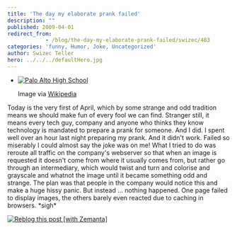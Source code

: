 ```yaml
---
title: 'The day my elaborate prank failed'
description: ""
published: 2009-04-01
redirect_from: 
            - /blog/the-day-my-elaborate-prank-failed/swizec/483
categories: 'funny, Humor, Joke, Uncategorized'
author: Swizec Teller
hero: ../../../defaultHero.jpg
---
```

- [![Palo Alto High School](http://upload.wikimedia.org/wikipedia/en/thumb/6/6b/Senior_Prank_2007.jpg/202px-Senior_Prank_2007.jpg "Palo Alto High School")](http://en.wikipedia.org/wiki/Image:Senior_Prank_2007.jpg)

  Image via [Wikipedia](http://en.wikipedia.org/wiki/Image:Senior_Prank_2007.jpg)

Today is the very first of April, which by some strange and odd tradition means we should make fun of every fool we can find. Stranger still, it means every tech guy, company and anyone who thinks they know technology is mandated to prepare a prank for someone. And I did. I spent well over an hour last night preparing my prank. And it didn't work. Failed so miserably I could almost say the joke was on me! What I tried to do was reroute all traffic on the company's webserver so that when an image is requested it doesn't come from where it usually comes from, but rather go through an intermediary, which would twist and turn and colorise and grayscale and whatnot the image until it became something odd and strange. The plan was that people in the company would notice this and make a huge hissy panic. But instead ... nothing happened. One page failed to display images, the others barely even reacted due to caching in browsers. \*sigh\*

[![Reblog this post \[with Zemanta\]](http://img.zemanta.com/reblog_e.png?x-id=1b5207c7-e882-4407-b023-e1d202df1e7d)](http://reblog.zemanta.com/zemified/1b5207c7-e882-4407-b023-e1d202df1e7d/ "Zemified by Zemanta")